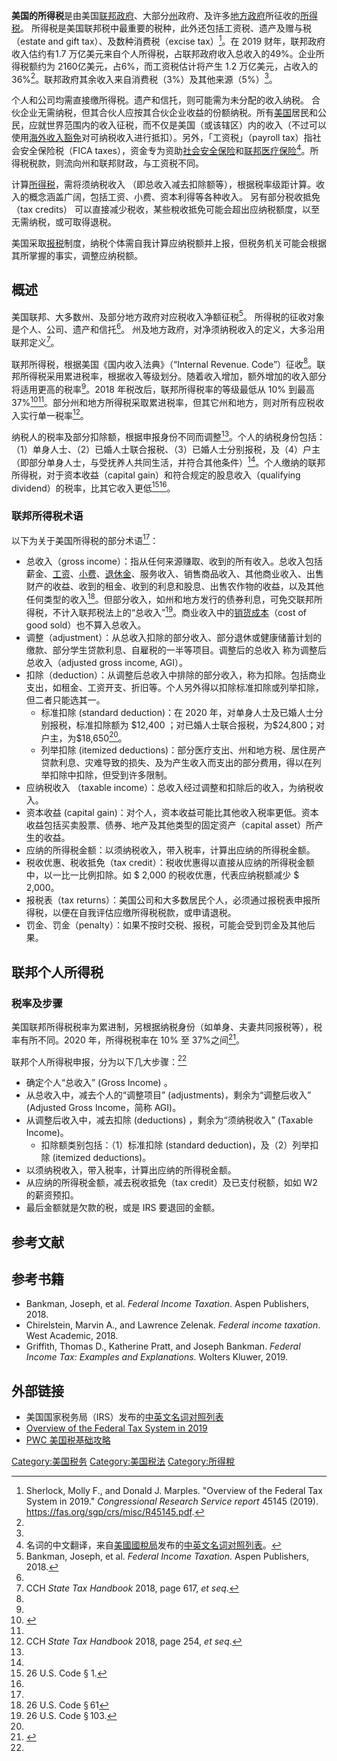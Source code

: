 {{Expert needed|subject=美國稅制|time=2020-07-21T01:49:36+00:00}}
'''美国的所得税'''是由美国[[美國聯邦政府|联邦政府]]、大部分[[美国州份|州]]政府、及许多[[地方政府|地方政府]]所征收的[[所得稅|所得税]]。 所得税是美国联邦税中最重要的税种，此外还包括工资税、遗产及赠与税（estate and gift tax）、及数种消费税（excise tax）<ref name=":3">Sherlock, Molly F., and Donald J. Marples. "Overview of the Federal Tax System in 2019." ''Congressional Research Service report'' 45145 (2019). https://fas.org/sgp/crs/misc/R45145.pdf.</ref>。在 2019 财年，联邦政府收入估约有1.7 万亿美元来自个人所得税，占联邦政府收入总收入的49%。企业所得税额约为 2160亿美元，占6%，而工资税估计将产生 1.2 万亿美元，占收入的36%<ref name=":3" />。联邦政府其余收入来自消费税（3%）及其他来源（5%）<ref name=":3" />。

个人和公司均需直接缴所得税。遗产和信托，则可能需为未分配的收入纳税。 合伙企业无需纳税，但其合伙人应按其合伙企业收益的份额纳税。所有[[美国|美国]]居民和公民，应就世界范围内的收入征税，而不仅是美国（或该辖区）内的收入（不过可以使用[[海外收入豁免|海外收入豁免]]对可纳税收入进行抵扣）。另外，「工资税」（payroll tax）指社会安全保险税（FICA taxes），资金专为资助[[美国社会安全保险|社会安全保险]]和[[联邦医疗保险|联邦医疗保险]]<ref>名词的中文翻译，来自[[美國國稅局|美國國稅局]]发布的[https://www.irs.gov/pub/irs-pdf/p850encs.pdf 中英文名词对照列表]。</ref>。所得税税款，则流向州和联邦财政，与工资税不同。

计算[[所得稅|所得税]]，需将须纳税收入 （即总收入减去扣除额等），根据税率级距计算。收入的概念涵盖广阔，包括工资、小费、资本利得等各种收入。 另有部分税收抵免（tax credits） 可以直接减少税收，某些稅收抵免可能会超出应纳税额度，以至无需纳税，或可取得退税。

美国采取[[报税_(美国)|报税]]制度，纳税个体需自我计算应纳税额并上报，但税务机关可能会根据其所掌握的事实，调整应纳税额。

== 概述 ==
美国联邦、大多数州、及部分地方政府对应税收入净额征税<ref name=":2">Bankman, Joseph, et al. ''Federal Income Taxation''. Aspen Publishers, 2018.</ref>。 所得税的征收对象是个人、公司、遗产和信托<ref name=":2" />。 州及地方政府，对净须纳税收入的定义，大多沿用联邦定义<ref>CCH ''State Tax Handbook'' 2018, page 617, ''et seq''.</ref>。

联邦所得税，根据美国《国内收入法典》（“Internal Revenue. Code”）征收<ref name=":2" />。联邦所得税采用累进税率，根据收入等级划分。随着收入增加，额外增加的收入部分将适用更高的税率<ref name=":2" />。2018 年税改后，联邦所得税率的等级最低从 10% 到最高 37%<ref name=":1">{{Cite web|title=Rev. Proc. 2019-44|url=https://www.irs.gov/pub/irs-drop/rp-19-44.pdf|accessdate=|author=IRS|date=November 6, 2019|format=|publisher=|language=}}</ref><ref name=":2" />。部分州和地方所得税采取累进税率，但其它州和地方，则对所有应税收入实行单一税率<ref>CCH ''State Tax Handbook'' 2018, page 254, ''et seq''.</ref>。

纳税人的税率及部分扣除额，根据申报身份不同而调整<ref name=":2" />。个人的纳税身份包括：（1）单身人士、（2）已婚人士联合报税、（3）已婚人士分别报税，及（4）户主（即部分单身人士，与受抚养人共同生活，并符合其他条件）<ref name=":2" />。个人缴纳的联邦所得税，对于资本收益（capital gain）和符合规定的股息收入（qualifying dividend）的税率，比其它收入更低<ref>26 U.S. Code § 1.</ref><ref name=":2" />。

=== 联邦所得税术语 ===
以下为关于美国所得税的部分术语<ref name=":2" />：

* 总收入（gross income）：指从任何来源赚取、收到的所有收入。总收入包括薪金、[[工资|工资]]、[[小費|小费]]、[[退休金|退休金]]、服务收入、销售商品收入、其他商业收入、出售财产的收益、收到的租金、收到的利息和股息、出售农作物的收益，以及其他任何类型的收入<ref>26 U.S. Code § 61</ref>。但部分收入，如州和地方发行的债券利息，可免交联邦所得税，不计入联邦税法上的“总收入”<ref>26 U.S. Code § 103.</ref>。商业收入中的[[銷貨成本|销货成本]]（cost of good sold）也不算入总收入。
* 调整（adjustment）：从总收入扣除的部分收入、部分退休或健康储蓄计划的缴款、部分学生贷款利息、自雇税的一半等项目。调整后的总收入 称为调整后总收入（adjusted gross income, AGI）。
* 扣除（deduction）：从调整后总收入中排除的部分收入，称为扣除。包括商业支出，如租金、工资开支、折旧等。个人另外得以扣除标准扣除或列举扣除，但二者只能选其一。
** 标准扣除 (standard deduction)：在 2020 年，对单身人士及已婚人士分别报税，标准扣除额为 $12,400 ；对已婚人士联合报税，为$24,800；对户主，为$18,650<ref name=":1" />。
** 列举扣除 (itemized deductions)：部分医疗支出、州和地方税、居住房产贷款利息、灾难导致的损失、及为产生收入而支出的部分费用，得以在列举扣除中扣除，但受到许多限制。
* 应纳税收入 （taxable income）：总收入经过调整和扣除后的收入，为纳税收入。
* 资本收益 (capital gain)：对个人，资本收益可能比其他收入税率更低。资本收益包括买卖股票、债券、地产及其他类型的固定资产（capital asset）所产生的收益。
* 应纳的所得税金额：以须纳税收入，带入税率，计算出应纳的所得税金额。
* 税收优惠、税收抵免（tax credit）：税收优惠得以直接从应纳的所得税金额中，以一比一比例扣除。如 $ 2,000 的税收优惠，代表应纳税额减少 $ 2,000。
* 报税表（tax returns）：美国公司和大多数居民个人，必须通过报税表申报所得税，以便在自我评估应缴所得税税款，或申请退税。
* 罚金、罚金（penalty）：如果不按时交税、报税，可能会受到罚金及其他后果。

== 联邦个人所得税 ==

=== 税率及步骤 ===
美国联邦所得税税率为累进制，另根据纳税身份（如单身、夫妻共同报税等），税率有所不同。2020 年，所得税税率在 10% 至 37%之间<ref name=":0">{{Cite web|title=美国税基础攻略|url=https://www.pwc.tw/zh/publications/topic-tax/assets/us-tax.pdf|accessdate=|author=PWC|date=|format=|publisher=|language=}}</ref>。

联邦个人所得税申报，分为以下几大步骤：<ref name=":0" />

* 确定个人“总收入” (Gross Income) 。
* 从总收入中，减去个人的“调整项目” (adjustments)，剩余为“调整后收入” (Adjusted Gross Income，简称 AGI)。
* 从调整后收入中，减去扣除 (deductions) ，剩余为“须纳税收入” (Taxable Income)。
** 扣除额类别包括：（1）标准扣除 (standard deduction)，及（2）列举扣除 (itemized deductions)。
* 以须纳税收入，带入税率，计算出应纳的所得税金额。
* 从应纳的所得税金额，减去税收抵免（tax credit）及已支付税额，如如 W2 的薪资预扣。
* 最后金额就是欠款的税，或是 IRS 要退回的金额。

== 参考文献 ==
{{Reflist}}

== 参考书籍 ==

* Bankman, Joseph, et al. ''Federal Income Taxation''. Aspen Publishers, 2018.
* Chirelstein, Marvin A., and Lawrence Zelenak. ''Federal income taxation''. West Academic, 2018.
* Griffith, Thomas D., Katherine Pratt, and Joseph Bankman. ''Federal Income Tax: Examples and Explanations''. Wolters Kluwer, 2019.

== 外部链接 ==

* 美国国家税务局（IRS）发布的[https://www.irs.gov/pub/irs-pdf/p850encs.pdf 中英文名词对照列表]
* [https://fas.org/sgp/crs/misc/R45145.pdf Overview of the Federal Tax System in 2019]
* [https://www.pwc.tw/zh/publications/topic-tax/assets/us-tax.pdf PWC 美国税基础攻略]

[[Category:美国税务|Category:美国税务]]
[[Category:美国税法|Category:美国税法]]
[[Category:所得稅|Category:所得稅]]